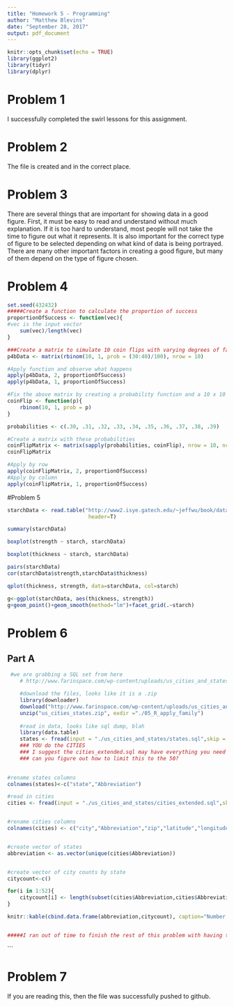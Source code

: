 ```yaml
---
title: "Homework 5 - Programming"
author: "Matthew Blevins"
date: "September 28, 2017"
output: pdf_document
---
```


```r
knitr::opts_chunk$set(echo = TRUE)
library(ggplot2)
library(tidyr)
library(dplyr)
```
# Problem 1
I successfully completed the swirl lessons for this assignment.




# Problem 2
The file is created and in the correct place.





# Problem 3
There are several things that are important for showing data in a good figure.  First, it must be easy to read and understand without much explanation.  If it is too hard to understand, most people will not take the time to figure out what it represents.  It is also important for the correct type of figure to be selected depending on what kind of data is being portrayed.  There are many other important factors in creating a good figure, but many of them depend on the type of figure chosen.




# Problem 4
```r
set.seed(432432)
#####Create a function to calculate the proportion of success
proportionOfSuccess <- function(vec){
#vec is the input vector
    sum(vec)/length(vec)
}

###Create a matrix to simulate 10 coin flips with varying degrees of fairness
p4bData <- matrix(rbinom(10, 1, prob = (30:40)/100), nrow = 10)

#Apply function and observe what happens
apply(p4bData, 2, proportionOfSuccess)
apply(p4bData, 1, proportionOfSuccess)

#Fix the above matrix by creating a probability function and a 10 x 10 matrix
coinFlip <- function(p){
    rbinom(10, 1, prob = p)
}

probabilities <- c(.30, .31, .32, .33, .34, .35, .36, .37, .38, .39)

#Create a matrix with these probabilities
coinFlipMatrix <- matrix(sapply(probabilities, coinFlip), nrow = 10, ncol = 10)
coinFlipMatrix

#Apply by row
apply(coinFlipMatrix, 2, proportionOfSuccess)
#Apply by column
apply(coinFlipMatrix, 1, proportionOfSuccess)
```

#Problem 5
```r
starchData <- read.table("http://www2.isye.gatech.edu/~jeffwu/book/data/starch.dat",
                          header=T)

summary(starchData)

boxplot(strength ~ starch, starchData)

boxplot(thickness ~ starch, starchData)

pairs(starchData)
cor(starchData$strength,starchData$thickness)

qplot(thickness, strength, data=starchData, col=starch)

g<-ggplot(starchData, aes(thickness, strength))
g+geom_point()+geom_smooth(method="lm")+facet_grid(.~starch)


```



# Problem 6


## Part A
```r

 #we are grabbing a SQL set from here
    # http://www.farinspace.com/wp-content/uploads/us_cities_and_states.zip

    #download the files, looks like it is a .zip
    library(downloader)
    download("http://www.farinspace.com/wp-content/uploads/us_cities_and_states.zip",dest="us_cities_states.zip")
    unzip("us_cities_states.zip", exdir ="./05_R_apply_family")
    
    #read in data, looks like sql dump, blah
    library(data.table)
    states <- fread(input = "./us_cities_and_states/states.sql",skip = 23,sep = "'", sep2 = ",", header = F, select = c(2,4))
    ### YOU do the CITIES
    ### I suggest the cities_extended.sql may have everything you need
    ### can you figure out how to limit this to the 50?
    

#rename states columns 
colnames(states)<-c("state","Abbreviation") 

#read in cities 
cities <- fread(input = "./us_cities_and_states/cities_extended.sql",skip = 19,sep = "'", sep2 = ",", header = F, select = c(2,4,6,8,10,12)) 


#rename cities columns 
colnames(cities) <- c("city","Abbreviation","zip","latitude","longitude","county") 


#create vector of states 
abbreviation <- as.vector(unique(cities$Abbreviation)) 


#create vector of city counts by state 
citycount<-c()

for(i in 1:52){ 
    citycount[i] <- length(subset(cities$Abbreviation,cities$Abbreviation==abbreviation[i]))
}

knitr::kable(cbind.data.frame(abbreviation,citycount), caption="Number of Cities by State")


#####I ran out of time to finish the rest of this problem with having to study for the regression exam.  I'm planning to finish it Wednesday.
```
```


# Problem 7
If you are reading this, then the file was successfully pushed to github.